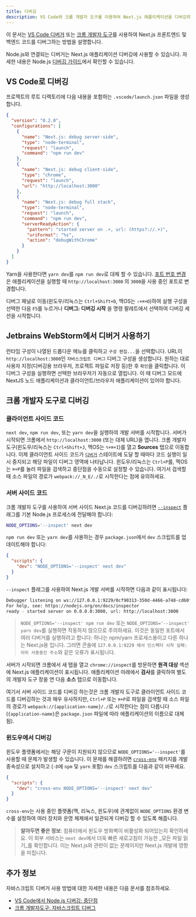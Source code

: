 ```yaml
---
title: 디버깅
description: VS Code와 크롬 개발자 도구를 이용하여 Next.js 애플리케이션을 디버깅하는법을 배웁니다.
---
```


이 문서는 [VS Code 디버거](https://code.visualstudio.com/docs/editor/debugging) 또는 [크롬 개발자 도구](https://developers.google.com/web/tools/chrome-devtools)를 사용하여 Next.js 프론트엔드 및 백엔드 코드를 디버그하는 방법을 설명합니다.

Node.js와 연결되는 디버거는 Next.js 애플리케이션 디버깅에 사용할 수 있습니다. 자세한 내용은 Node.js [디버깅 가이드](https://nodejs.org/en/docs/guides/debugging-getting-started/)에서 확인할 수 있습니다.

## VS Code로 디버깅

프로젝트의 루트 디렉토리에 다음 내용을 포함하는 `.vscode/launch.json` 파일을 생성합니다.

```json filename="launch.json"
{
  "version": "0.2.0",
  "configurations": [
    {
      "name": "Next.js: debug server-side",
      "type": "node-terminal",
      "request": "launch",
      "command": "npm run dev"
    },
    {
      "name": "Next.js: debug client-side",
      "type": "chrome",
      "request": "launch",
      "url": "http://localhost:3000"
    },
    {
      "name": "Next.js: debug full stack",
      "type": "node-terminal",
      "request": "launch",
      "command": "npm run dev",
      "serverReadyAction": {
        "pattern": "started server on .+, url: (https?://.+)",
        "uriFormat": "%s",
        "action": "debugWithChrome"
      }
    }
  ]
}
```

Yarn을 사용한다면 `yarn dev`를 `npm run dev`로 대체 할 수 있습니다. [포트 번호 변경](/docs/pages/api-reference/next-cli#development)은 애플리케이션을 실행할 때 `http://localhost:3000` 의 `3000`을 사용 중인 포트로 변경합니다.

디버그 패널로 이동(윈도우/리눅스는 `Ctrl+Shift+D`, 맥OS는 `⇧+⌘+D`)하여 실행 구성을 선택한 다음 `F5`를 누르거나 **디버그: 디버깅 시작** 을 명령 팔레트에서 선택하여 디버깅 세션을 시작합니다.

## Jetbrains WebStorm에서 디버거 사용하기

런타임 구성이 나열된 드롭다운 메뉴를 클릭하고 `구성 편집...`을 선택합니다. URL이 `http://localhost:3000`인 `자바스크립트 디버그` 디버그 구성을 생성합니다. 원하는 대로 사용자 지정(디버깅용 브라우저, 프로젝트 파일로 저장 등)한 후 `확인`을 클릭합니다. 이 디버그 구성을 실행하면 선택한 브라우저가 자동으로 열립니다. 이 때 디버그 모드에 NextJS 노드 애플리케이션과 클라이언트/브라우저 애플리케이션이 있어야 합니다.

## 크롬 개발자 도구로 디버깅

### 클라이언트 사이드 코드

`next dev`, `npm run dev`, 또는 `yarn dev`을 실행하여 개발 서버를 시작합니다. 서버가 시작되면 크롬에서 `http://localhost:3000` (또는 대체 URL)을 엽니다. 크롬 개발자 도구(윈도우/리눅스는 `Ctrl+Shift+J`, 맥OS는 `⌥+⌘+I`)를 열고 **Sources** 탭으로 이동합니다.
이제 클라이언트 사이드 코드가 [`디버거`](https://developer.mozilla.org/en-US/docs/Web/JavaScript/Reference/Statements/debugger) 스테이트에 도달 할 때마다 코드 실행이 일시 중지되고 해당 파일이 디버그 영역에 나타납니다. 윈도우/리눅스는 `Ctrl+P`를, 맥OS는 `⌘+P`를 눌러 파일을 검색하고 중단점을 수동으로 설정할 수 있습니다. 여기서 검색할 때 소스 파일의 경로가 `webpack://_N_E/./`로 시작한다는 점에 유의하세요.

### 서버 사이드 코드

크롬 개발자 도구를 사용하여 서버 사이드 Next.js 코드를 디버깅하려면 [`--inspect`](https://nodejs.org/api/cli.html#cli_inspect_host_port) 플래그를 기본 Node.js 프로세스에 전달해야 합니다:

```bash filename="Terminal"
NODE_OPTIONS='--inspect' next dev
```

`npm run dev` 또는 `yarn dev`를 사용하는 경우 `package.json`에서 `dev` 스크립트를 업데이트해야 합니다:

```json filename="package.json"
{
  "scripts": {
    "dev": "NODE_OPTIONS='--inspect' next dev"
  }
}
```

`--inspect` 플래그를 사용하여 Next.js 개발 서버를 시작하면 다음과 같이 표시됩니다:

```bash filename="Terminal"
Debugger listening on ws://127.0.0.1:9229/0cf90313-350d-4466-a748-cd60f4e47c95
For help, see: https://nodejs.org/en/docs/inspector
ready - started server on 0.0.0.0:3000, url: http://localhost:3000
```
> `NODE_OPTIONS='--inspect' npm run dev` 또는 `NODE_OPTIONS='--inspect' yarn dev`를 실행하면 작동하지 않으므로 주의하세요. 이것은 동일한 포트에서 여러 디버거를 실행하려고 합니다: 하나는 npm/yarn 프로세스용이고 다른 하나는 Next.js용 입니다. 그러면 콘솔에 `127.0.0.1:9229 에서 인스펙터 시작 실패: 이미 사용중인 주소`와 같은 오류가 표시됩니다.

서버가 시작되면 크롬에서 새 탭을 열고 `chrome://inspect`를 방문하면 **원격 대상** 섹션에 Next.js 애플리케이션이 표시됩니다. 애플리케이션 아래에서 **검사**를 클릭하여 별도의 개발자 도구 창을 연 다음 **소스** 탭으로 이동합니다.

여기서 서버 사이드 코드를 디버깅 하는것은 크롬 개발자 도구로 클라이언트 사이드 코드를 디버깅하는 것과 매우 유사하지만, `Ctrl+P` 또는 `⌘+P`로 파일을 검색할 때 소스 파일의 경로가 `webpack://{application-name}/./`로 시작한다는 점이 다릅니다(`{application-name}`은 `package.json` 파일에 따라 애플리케이션의 이름으로 대체 됨).

### 윈도우에서 디버깅

윈도우 플랫폼에서는 해당 구문이 지원되지 않으므로 `NODE_OPTIONS='--inspect'`를 사용할 때 문제가 발생할 수 있습니다. 이 문제를 해결하려면 [`cross-env`](https://www.npmjs.com/package/cross-env) 패키지를 개발 종속성으로 설치하고 (`-D`에 `npm` 및 `yarn` 포함) `dev` 스크립트를 다음과 같이 바꾸세요.

```json filename="package.json"
{
  "scripts": {
    "dev": "cross-env NODE_OPTIONS='--inspect' next dev"
  }
}
```

`cross-env`는 사용 중인 플랫폼(맥, 리눅스, 윈도우)에 관계없이 `NODE_OPTIONS` 환경 변수를 설정하여 여러 장치와 운영 체제에서 일관되게 디버깅 할 수 있도록 해줍니다.

> **알아두면 좋은 정보**: 컴퓨터에서 윈도우 방화벽이 비활성화 되어있는지 확인하세요. 이 외부 서비스는 `next dev`에서 더욱 빠른 새로고침이 가능한 _모든 파일 읽기_를 확인합니다. 이는 Next.js와 관련이 없는 문제이지만 Next.js 개발에 영향을 미칩니다.

## 추가 정보

자바스크립트 디버거 사용 방법에 대한 자세한 내용은 다음 문서를 참조하세요.

- [VS Code에서 Node.js 디버깅: 중단점](https://code.visualstudio.com/docs/nodejs/nodejs-debugging#_breakpoints)
- [크롬 개발자도구: 자바스크립트 디버그](https://developers.google.com/web/tools/chrome-devtools/javascript)
